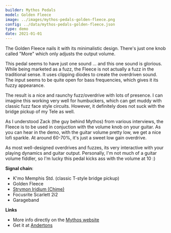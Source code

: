 ```yaml
---
builder: Mythos Pedals
model: Golden Fleece
image: ../images/mythos-pedals-golden-fleece.png
config: ../data/mythos-pedals-golden-fleece.json
type: demo
date: 2021-01-01
---
```


The Golden Fleece nails it with its minimalistic design. There's just one knob called "More" which only adjusts the output volume.

This pedal seems to have just one sound ... and this one sound is glorious. While being marketed as a fuzz, the Fleece is not actually a fuzz in the traditional sense. It uses clipping diodes to create the overdriven sound. The input seems to be quite open for bass frequencies, which gives it its fuzzy appearance.

The result is a nice and raunchy fuzz/overdrive with lots of presence. I can imagine this working very well for humbuckers, which can get muddy with classic fuzz face style circuits. However, it definitely does not suck with the bridge pickup of my Tele as well.

As I understood Zack (the guy behind Mythos) from various interviews, the Fleece is to be used in conjuction with the volume knob on your guitar. As you can hear in the demo, with the guitar volume pretty low, we get a nice lofi sparkle. At around 60-70%, it's just a sweet low gain overdrive.

As most well-designed overdrives and fuzzes, its very interactive with your playing dynamics and guitar output. Personally, I'm not much of a guitar volume fiddler, so I'm lucky this pedal kicks ass with the volume at 10 :)

**Signal chain**:

- K'mo Memphis Std. (classic T-style bridge pickup)
- Golden Fleece
- [Strymon Iridium (Chime)](/demos/strymon-iridium)
- Focusrite Scarlett 2i2
- Garageband

**Links**

- More info directly on the [Mythos website](https://mythospedals.com/golden-fleece)
- Get it at [Andertons](https://www.andertons.co.uk/mythos-golden-fleece-overdrive-fuzz-pedal-goldenfleece)
